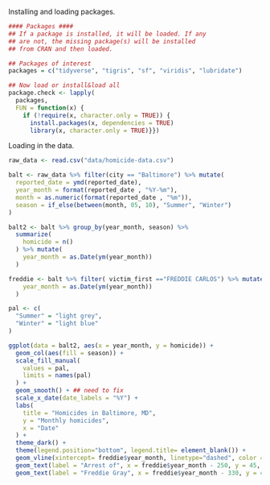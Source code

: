 

Installing and loading packages.
```r
#### Packages ####
## If a package is installed, it will be loaded. If any 
## are not, the missing package(s) will be installed 
## from CRAN and then loaded.

## Packages of interest
packages = c("tidyverse", "tigris", "sf", "viridis", "lubridate")

## Now load or install&load all
package.check <- lapply(
  packages,
  FUN = function(x) {
    if (!require(x, character.only = TRUE)) {
      install.packages(x, dependencies = TRUE)
      library(x, character.only = TRUE)}})
```


Loading in the data.
```r

raw_data <- read.csv("data/homicide-data.csv")

balt <- raw_data %>% filter(city == "Baltimore") %>% mutate(
  reported_date = ymd(reported_date),
  year_month = format(reported_date , "%Y-%m"), 
  month = as.numeric(format(reported_date , "%m")), 
  season = if_else(between(month, 05, 10), "Summer", "Winter")
)

balt2 <- balt %>% group_by(year_month, season) %>% 
  summarize(
    homicide = n()
  ) %>% mutate(
    year_month = as.Date(ym(year_month))
  )

freddie <- balt %>% filter( victim_first =="FREDDIE CARLOS") %>% mutate(
    year_month = as.Date(ym(year_month))
  )

```


```r
pal <- c(
  "Summer" = "light grey",
  "Winter" = "light blue"
)

ggplot(data = balt2, aes(x = year_month, y = homicide)) +
  geom_col(aes(fill = season)) + 
  scale_fill_manual(
    values = pal,
    limits = names(pal)
  ) +
  geom_smooth() + ## need to fix
  scale_x_date(date_labels = "%Y") + 
  labs(
    title = "Homicides in Baltimore, MD", 
    y = "Monthly homicides",
    x = "Date"
  ) + 
  theme_dark() + 
  theme(legend.position="bottom", legend.title= element_blank()) + 
  geom_vline(xintercept= freddie$year_month, linetype="dashed", color = "red", size = 2) + 
  geom_text(label = "Arrest of", x = freddie$year_month - 250, y = 45, color = "white")+
  geom_text(label = "Freddie Gray", x = freddie$year_month - 330, y = 41, color = "white")



```